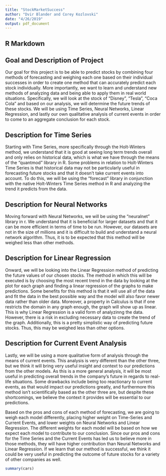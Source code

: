 ```yaml
---
title: "StockMarketSuccess"
author: "Dvir Blander and Corey Kozlovski"
date: "4/26/2019"
output: pdf_document
---
```


## R Markdown

## Goal and Description of Project
Our goal for this project is to be able to predict stocks by combining four methods of forecasting and weighing each one based on their individual successes in order to create one method that can accurately predict each stock individually. More importantly, we want to learn and understand new methods of analyzing data and being able to apply them in real world situations. Specifically, we will look at the stock of “Disney”, “Tesla”, “Coca Cola” and based on our analysis, we will determine the future trends of these stocks. We will be using Time Series, Neural Networks, Linear Regression, and lastly our own qualitative analysis of current events in order to come to an aggregate conclusion for each stock. 

## Description for Time Series
Starting with Time Series, more specifically through the Holt-Winters method, we understand that it is good at seeing long term trends overall and only relies on historical data, which is what we have through the means of the “quantmod” library in R. Some problems in relation to Holt-Winters Time Series is that historical data may not be particularly useful in forecasting future stocks and that it doesn’t take current events into account. To do this, we will be using the “forecast” library in conjunction with the native Holt-Winters Time Series method in R and analyzing the trend it predicts from the data. 

## Description for Neural Networks
Moving forward with Neural Networks, we will be using the “neuralnet” library in r. We understand that it is beneficial for larger datasets and that it can be more efficient in terms of time to be run. However, our datasets are not in the size of millions and it is difficult to build and understand a neural network algorithm. Thus, it is to be expected that this method will be weighed less than other methods.

## Description for Linear Regression
Onward, we will be looking into the Linear Regression method of predicting the future values of our chosen stocks. The method in which this will be executed is by choosing the most recent trend in the data by looking at the plot for each graph and finding a linear regression of the graphs to make predictions. Some benefits for this method is that it will use all of the data and fit the data in the best possible way and the model will also favor newer data rather than older data. Moreover, a property in Calculus is that if one restricts the domain in any graph enough, the graph will show up as linear. This is why Linear Regression is a valid form of analyzinng the data. However, there is a risk in excluding necessary data to create the trend of the graph. Additionally, this is a pretty simplistic way of predicting future stocks. Thus, this may be weighed less than other options.

## Description for Current Event Analysis
Lastly, we will be using a more qualitative form of analysis through the means of current events. This analysis is very different than the other three, but we think it will bring very useful insight and context to our predictions from the other models. As this is a more general analysis, it will be most useful in predicting overall trends in the company’s future in regards to real-life situations. Some drawbacks include being too reactionary to current events, as that would impact our predictions greatly, and furthermore this method isn't scientifically based as the other three are, but despite these shortcomings, we believe the context it provides will be essential to our predictions. 


Based on the pros and cons of each method of forecasting, we are going to weigh each model differently, placing higher weight on Time-Series and Current Events, and lower weights on Neural Networks and Linear Regression. The different weights for each model will be based on how we expect each model to contribute to our conclusion. Since our pros and cons for the Time Series and the Current Events has led us to believe more in those methods, they will have higher contribution than Neural Networks and Linear Regression. If we learn that our method is successful, we think it could be very useful in predicting the outcome of future stocks for a variety of other companies as well.


```r
summary(cars)
```
